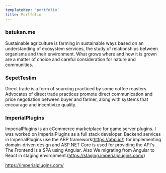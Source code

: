 ```yaml
---
templateKey: 'portfolio'
title: Portfolio
---
```

### batukan.me
Sustainable agriculture is farming in sustainable ways based on an understanding of ecosystem services, the study of relationships between organisms and their environment. What grows where and how it is grown are a matter of choice and careful consideration for nature and communities.

### SepetTeslim
Direct trade is a form of sourcing practiced by some coffee roasters. Advocates of direct trade practices promote direct communication and price negotiation between buyer and farmer, along with systems that encourage and incentivize quality.

### ImperialPlugins

ImperialPlugins is an eCommerce marketplace for game server plugins. I was worked on ImperialPlugins as a full stack developer. Backend services in ImperialPlugins use the ABP framework(https://abp.io/) for implementing domain-driven design and ASP.NET Core is used for providing the API's. The Frontend is a SPA using Angular. Also  We migrating from Angular to React in staging environment.(https://staging.imperialplugins.com/)

https://imperialplugins.com/